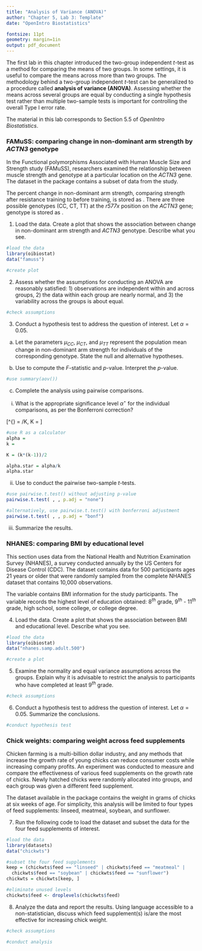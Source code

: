 ```yaml
---
title: "Analysis of Variance (ANOVA)"
author: "Chapter 5, Lab 3: Template"
date: "OpenIntro Biostatistics"

fontsize: 11pt
geometry: margin=1in
output: pdf_document
---
```


\begin{small}
	
	\textbf{Topics}
	\begin{itemize}
	  \item ANOVA $F$-test
	  \item Adjustment for multiple comparisons
	\end{itemize}
	
\end{small}

The first lab in this chapter introduced the two-group independent $t$-test as a method for comparing the means of two groups. In some settings, it is useful to compare the means across more than two groups. The methodology behind a two-group independent $t$-test can be generalized to a procedure called **analysis of variance (ANOVA)**. Assessing whether the means across several groups are equal by conducting a single hypothesis test rather than multiple two-sample tests is important for controlling the overall Type I error rate. 

The material in this lab corresponds to Section 5.5 of *OpenIntro Biostatistics*.

### FAMuSS: comparing change in non-dominant arm strength by *ACTN3* genotype

\begin{center}
\textit{Is change in non-dominant arm strength after resistance training associated with genotype?}
\end{center}

In the Functional polymorphisms Associated with Human Muscle Size and Strength study (FAMuSS), researchers examined the relationship between muscle strength and genotype at a particular location on the *ACTN3* gene. The \texttt{famuss} dataset in the \texttt{oibiostat} package contains a subset of data from the study. 

The percent change in non-dominant arm strength, comparing strength after resistance training to before training, is stored as \texttt{ndrm.ch}. There are three possible genotypes (CC, CT, TT) at the *r577x* position on the *ACTN3* gene; genotype is stored as \texttt{actn3.r577x}.

1. Load the data. Create a plot that shows the association between change in non-dominant arm strength and *ACTN3* genotype. Describe what you see.

```r
#load the data
library(oibiostat)
data("famuss")

#create plot

```




2. Assess whether the assumptions for conducting an ANOVA are reasonably satisfied: 1) observations are independent within and across groups, 2) the data within each group are nearly normal, and 3) the variability across the groups is about equal.

```r
#check assumptions

```




3. Conduct a hypothesis test to address the question of interest. Let $\alpha = 0.05$.

  a) Let the parameters $\mu_{CC}$, $\mu_{CT}$, and $\mu_{TT}$ represent the population mean change in non-dominant arm strength for individuals of the corresponding genotype. State the null and alternative hypotheses.




    
  b) Use \texttt{summary(aov())} to compute the $F$-statistic and $p$-value. Interpret the $p$-value.

<!---
The syntax inside summary(aov(y ~ x)) follows the same logic as for a boxplot command, where y is the numerical variable to be sorted by the categorical variable x.
--->
    
```r
#use summary(aov())

```


    
  c) Complete the analysis using pairwise comparisons.
    
  i. What is the appropriate significance level $\alpha^{\star}$ for the individual comparisons, as per the Bonferroni correction?

  \[\alpha^{\star} = \alpha/K, \text{where } K = \frac{k(k-1)}{2} \text{for $k$ groups}\]  
          
```r
#use R as a calculator
alpha =
k =

K = (k*(k-1))/2

alpha.star = alpha/k
alpha.star
```  
        
  ii. Use \texttt{pairwise.t.test()} to conduct the pairwise two-sample $t$-tests.
        
<!---
The pairwise.t.test() command uses a comma between the two variables x and y, instead of a tilde like the aov() command.

  pairwise.t.test(y, x, p.adj = "")

--->
  
```r
#use pairwise.t.test() without adjusting p-value
pairwise.t.test( , , p.adj = "none")

#alternatively, use pairwise.t.test() with bonferroni adjustment
pairwise.t.test( , , p.adj = "bonf")

```        
        
  iii. Summarize the results.



        
### NHANES: comparing BMI by educational level

\begin{center}
\textit{Is body mass index (BMI) associated with educational attainment?}
\end{center}

This section uses data from the National Health and Nutrition Examination Survey (NHANES), a survey conducted annually by the US Centers for Disease Control (CDC).\footnote{The dataset was first introduced in Chapter 1, Lab 1 (Introduction to Data).} The dataset \texttt{nhanes.samp.adult.500} contains data for 500 participants ages 21 years or older that were randomly sampled from the complete NHANES dataset that contains 10,000 observations.

The variable \texttt{BMI} contains BMI information for the study participants. The variable \texttt{Education} records the highest level of education obtained: 8$^{th}$ grade, 9$^{th}$ - 11$^{th}$ grade, high school, some college, or college degree.

4. Load the data. Create a plot that shows the association between BMI and educational level. Describe what you see.

```r
#load the data
library(oibiostat)
data("nhanes.samp.adult.500")

#create a plot

```



5. Examine the normality and equal variance assumptions across the groups. Explain why it is advisable to restrict the analysis to participants who have completed at least $9^{th}$ grade.

```r
#check assumptions

```




6. Conduct a hypothesis test to address the question of interest. Let $\alpha = 0.05$. Summarize the conclusions.

```r
#conduct hypothesis test

```





### Chick weights: comparing weight across feed supplements

Chicken farming is a multi-billion dollar industry, and any methods that increase the growth rate of young chicks can reduce consumer costs while increasing company profits. An experiment was conducted to measure and compare the effectiveness of various feed supplements on the growth rate of chicks. Newly hatched chicks were randomly allocated into groups, and each group was given a different feed supplement. 

The \texttt{chickwts} dataset available in the \texttt{datasets} package contains the weight in grams of chicks at six weeks of age. For simplicity, this analysis will be limited to four types of feed supplements: linseed, meatmeal, soybean, and sunflower.


7. Run the following code to load the \texttt{chickwts} dataset and subset the data for the four feed supplements of interest.

```r
#load the data
library(datasets)
data("chickwts")

#subset the four feed supplements
keep = (chickwts$feed == "linseed" | chickwts$feed == "meatmeal" |
  chickwts$feed == "soybean" | chickwts$feed == "sunflower")
chickwts = chickwts[keep, ]

#eliminate unused levels
chickwts$feed <- droplevels(chickwts$feed)
```

8. Analyze the data and report the results. Using language accessible to a non-statistician, discuss which feed supplement(s) is/are the most effective for increasing chick weight.

```r
#check assumptions

#conduct analysis

```




